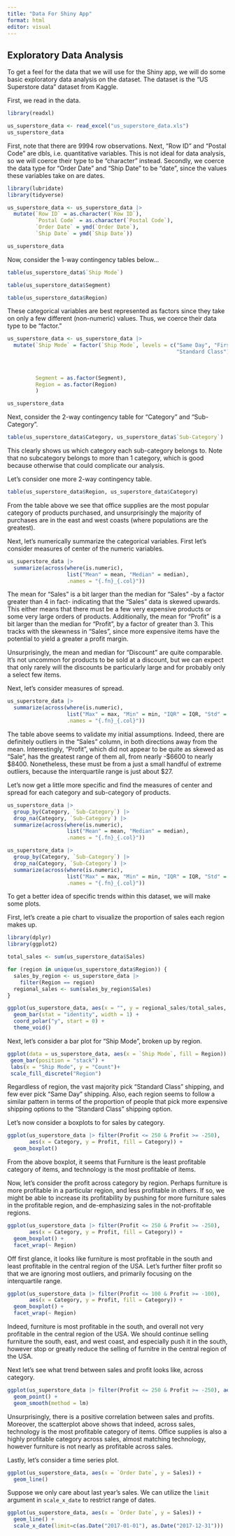 ```yaml
---
title: "Data For Shiny App"
format: html
editor: visual
---
```


## Exploratory Data Analysis

To get a feel for the data that we will use for the Shiny app, we will do some basic exploratory data analysis on the dataset. The dataset is the "US Superstore data" dataset from Kaggle.

First, we read in the data.

```r
library(readxl)

us_superstore_data <- read_excel("us_superstore_data.xls")
us_superstore_data
```

First, note that there are 9994 row observations. Next, "Row ID" and "Postal Code" are dbls, i.e. quantitative variables. This is not ideal for data analysis, so we will coerce their type to be "character" instead. Secondly, we coerce the data type for "Order Date" and "Ship Date" to be "date", since the values these variables take on are dates.

```r
library(lubridate)
library(tidyverse)

us_superstore_data <- us_superstore_data |>
  mutate(`Row ID` = as.character(`Row ID`),
         `Postal Code` = as.character(`Postal Code`),
         `Order Date` = ymd(`Order Date`),
         `Ship Date` = ymd(`Ship Date`))

us_superstore_data
```

Now, consider the 1-way contingency tables below...

```r
table(us_superstore_data$`Ship Mode`)
```

```r
table(us_superstore_data$Segment)
```

```r
table(us_superstore_data$Region)
```

These categorical variables are best represented as factors since they take on only a few different (non-numeric) values. Thus, we coerce their data type to be "factor."

```r
us_superstore_data <- us_superstore_data |>
  mutate(`Ship Mode` = factor(`Ship Mode`, levels = c("Same Day", "First Class", "Second Class", 
                                                      "Standard Class"), labels = c("Same Day", 
                                                                                    "First Class", 
                                                                                    "Second Class", 
                                                                                    "Standard Class")),
         Segment = as.factor(Segment),
         Region = as.factor(Region) 
         ) 

us_superstore_data
```

Next, consider the 2-way contingency table for "Category" and "Sub-Category".

```r
table(us_superstore_data$Category, us_superstore_data$`Sub-Category`)
```

This clearly shows us which category each sub-category belongs to. Note that no subcategory belongs to more than 1 category, which is good because otherwise that could complicate our analysis.

Let's consider one more 2-way contingency table.

```r
table(us_superstore_data$Region, us_superstore_data$Category)
```

From the table above we see that office supplies are the most popular category of products purchased, and unsurprisingly the majority of purchases are in the east and west coasts (where populations are the greatest).

Next, let's numerically summarize the categorical variables. First let's consider measures of center of the numeric variables.

```r
us_superstore_data |>
  summarize(across(where(is.numeric), 
                   list("Mean" = mean, "Median" = median), 
                   .names = "{.fn}_{.col}"))
```

The mean for "Sales" is a bit larger than the median for "Sales" -by a factor greater than 4 in fact- indicating that the "Sales" data is skewed upwards. This either means that there must be a few very expensive products or some very large orders of products. Additionally, the mean for "Profit" is a bit larger than the median for "Profit", by a factor of greater than 3. This tracks with the skewness in "Sales", since more expensive items have the potential to yield a greater a profit margin.

Unsurprisingly, the mean and median for "Discount" are quite comparable. It's not uncommon for products to be sold at a discount, but we can expect that only rarely will the discounts be particularly large and for probably only a select few items.

Next, let's consider measures of spread.

```r
us_superstore_data |>
  summarize(across(where(is.numeric), 
                   list("Max" = max, "Min" = min, "IQR" = IQR, "Std" = sd), 
                   .names = "{.fn}_{.col}"))
```

The table above seems to validate my initial assumptions. Indeed, there are definitely outliers in the "Sales" column, in both directions away from the mean. Interestingly, "Profit", which did not appear to be quite as skewed as "Sale", has the greatest range of them all, from nearly -\$6600 to nearly \$8400. Nonetheless, these must be from a just a small handful of extreme outliers, because the interquartile range is just about \$27.

Let's now get a little more specific and find the measures of center and spread for each category and sub-category of products.

```r
us_superstore_data |>
  group_by(Category, `Sub-Category`) |>
  drop_na(Category, `Sub-Category`) |>
  summarize(across(where(is.numeric), 
                   list("Mean" = mean, "Median" = median), 
                   .names = "{.fn}_{.col}"))
```

```r
us_superstore_data |>
  group_by(Category, `Sub-Category`) |>
  drop_na(Category, `Sub-Category`) |>
  summarize(across(where(is.numeric), 
                   list("Max" = max, "Min" = min, "IQR" = IQR, "Std" = sd), 
                   .names = "{.fn}_{.col}"))
```

To get a better idea of specific trends within this dataset, we will make some plots. 

First, let's create a pie chart to visualize the proportion of sales each region makes up.

```r
library(dplyr)
library(ggplot2)

total_sales <- sum(us_superstore_data$Sales)

for (region in unique(us_superstore_data$Region)) {
  sales_by_region <- us_superstore_data |>
    filter(Region == region)
  regional_sales <- sum(sales_by_region$Sales)
}

ggplot(us_superstore_data, aes(x = "", y = regional_sales/total_sales, fill = Region)) +
  geom_bar(stat = "identity", width = 1) +
  coord_polar("y", start = 0) +
  theme_void()
```
Next, let's consider a bar plot for "Ship Mode", broken up by region. 

```r
ggplot(data = us_superstore_data, aes(x = `Ship Mode`, fill = Region)) +
 geom_bar(position = "stack") +
 labs(x = "Ship Mode", y = "Count")+
 scale_fill_discrete("Region")
```

Regardless of region, the vast majority pick "Standard Class" shipping, and few ever pick "Same Day" shipping. Also, each region seems to follow a similar pattern in terms of the proportion of people that pick more expensive shipping options to the "Standard Class" shipping option. 

Let's now consider a boxplots to for sales by category. 

```r
ggplot(us_superstore_data |> filter(Profit <= 250 & Profit >= -250), 
       aes(x = Category, y = Profit, fill = Category)) + 
  geom_boxplot() 
```

From the above boxplot, it seems that Furniture is the least profitable category of items, and technology is the most profitable of items. 

Now, let's consider the profit across category by region. Perhaps furniture is more profitable in a particular region, and less profitable in others. If so, we might be able to increase its profitability by pushing for more furniture sales in the profitable region, and de-emphasizing sales in the not-profitable regions. 

```r
ggplot(us_superstore_data |> filter(Profit <= 250 & Profit >= -250), 
       aes(x = Category, y = Profit, fill = Category)) + 
  geom_boxplot() +
  facet_wrap(~ Region)
```
Off first glance, it looks like furniture is most profitable in the south and least profitable in the central region of the USA. Let's further filter profit so that we are ignoring most outliers, and primarily focusing on the interquartile range. 

```r
ggplot(us_superstore_data |> filter(Profit <= 100 & Profit >= -100), 
       aes(x = Category, y = Profit, fill = Category)) + 
  geom_boxplot() +
  facet_wrap(~ Region)
```
Indeed, furniture is most profitable in the south, and overall not very profitable in the central region of the USA. We should continue selling furniture the south, east, and west coast, and especially push it in the south, however stop or greatly reduce the selling of furnitre in the central region of the USA. 

Next let's see what trend between sales and profit looks like, across category.

```r
ggplot(us_superstore_data |> filter(Profit <= 250 & Profit >= -250), aes(x = Sales, y = Profit, color = Category)) + 
  geom_point() +
  geom_smooth(method = lm)
```

Unsurprisingly, there is a positive correlation between sales and profits. Moreover, the scatterplot above shows that indeed, across sales, technology is the most profitable category of items. Office supplies is also a highly profitable category across sales, almost matching technology, however furniture is not nearly as profitable across sales. 

Lastly, let's consider a time series plot.

```r

ggplot(us_superstore_data, aes(x = `Order Date`, y = Sales)) + 
  geom_line() 
```
Suppose we only care about last year's sales. We can utilize the `limit` argument in `scale_x_date` to restrict range of dates. 

```r
ggplot(us_superstore_data, aes(x = `Order Date`, y = Sales)) + 
  geom_line() +
  scale_x_date(limit=c(as.Date("2017-01-01"), as.Date("2017-12-31"))) 
```











